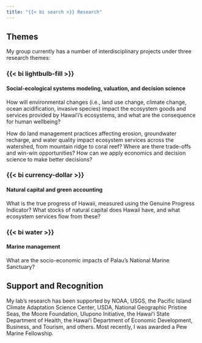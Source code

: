 ```yaml
---
title: "{{< bi search >}} Research"
---
```


## Themes

My group currently has a number of interdisciplinary projects under three research themes:

::: {.panel-tabset}

### {{< bi lightbulb-fill >}} 

<h4>Social-ecological systems modeling, valuation, and decision science</h4>

How will environmental changes (i.e., land use change, climate change, ocean acidification, invasive species) impact the ecosystem goods and services provided by Hawaiʻi’s ecosystems, and what are the consequence for human wellbeing?

How do land management practices affecting erosion, groundwater recharge, and water quality impact ecosystem services across the watershed, from mountain ridge to coral reef? Where are there trade-offs and win-win opportunities? How can we apply economics and decision science to make better decisions?

### {{< bi currency-dollar >}} 

<h4>Natural capital and green accounting</h4>

What is the true progress of Hawaii, measured using the Genuine Progress Indicator? What stocks of natural capital does Hawaii have, and what ecosystem services flow from these?

### {{< bi water >}} 

<h4>Marine management</h4>

What are the socio-economic impacts of Palau’s National Marine Sanctuary?

:::

## Support and Recognition

My lab’s research has been supported by NOAA, USGS, the Pacific Island Climate Adaptation Science Center, USDA, National Geographic Pristine Seas, the Moore Foundation, Ulupono Initiative, the Hawaiʻi State Department of Health, the Hawaiʻi Department of Economic Development, Business, and Tourism, and others. Most recently, I was awarded a Pew Marine Fellowship.
